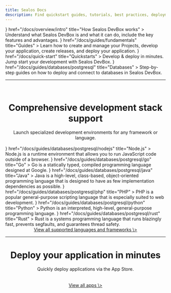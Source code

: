 ```yaml
---
title: Sealos Docs
description: Find quickstart guides, tutorials, best practices, deployment templates, system design docs, self-hosting solutions and more cloud native resources.
---
```



<Cards>
  <Card
    icon={<Text />}
    href="/docs/overview/intro"
    title="How Sealos DevBox works"
  >
    Understand what Sealos DevBox is and what it can do, include the key features and advantages.
  </Card>
  <Card
    icon={<Code />}
    href="/docs/guides/fundamentals"
    title="Guides"
  >
    Learn how to create and manage your Projects, develop your application, create releases, and deploy your application.
  </Card>
  <Card
    icon={<Play />}
    href="/docs/quick-start"
    title="Quickstarts"
  >
    Develop & deploy in minutes. Jump start your development with Sealos DevBox.
  </Card>
  <Card
    icon={<Database />}
    href="/docs/guides/databases/postgresql"
    title="Databases"
  >
    Step-by-step guides on how to deploy and connect to databases in Sealos DevBox.
  </Card>
</Cards>

---

<br />

<center><h1>Comprehensive development stack support</h1></center>

<center>Launch specialized development environments for any framework or language.</center>

<br />


<Cards>
  <Card
    icon={<NodejsIcon />}
    href="/docs/guides/databases/postgresql/nodejs"
    title="Node.js"
  >
    Node.js is a runtime environment that allows you to run JavaScript code outside of a browser.
  </Card>
  <Card
    icon={<GoIcon />}
    href="/docs/guides/databases/postgresql/go"
    title="Go"
  >
    Go is a statically typed, compiled programming language designed at Google.
  </Card>
  <Card
    icon={<JavaIcon />}
    href="/docs/guides/databases/postgresql/java"
    title="Java"
  >
    Java is a high-level, class-based, object-oriented programming language that is designed to have as few implementation dependencies as possible.
  </Card>
  <Card
    icon={<PHPIcon />}
    href="/docs/guides/databases/postgresql/php"
    title="PHP"
  >
    PHP is a popular general-purpose scripting language that is especially suited to web development.
  </Card>
  <Card
    icon={<PythonIcon />}
    href="/docs/guides/databases/postgresql/python"
    title="Python"
  >
    Python is an interpreted, high-level, general-purpose programming language.
  </Card>
  <Card
    icon={<RustIcon />}
    href="/docs/guides/databases/postgresql/rust"
    title="Rust"
  >
    Rust is a systems programming language that runs blazingly fast, prevents segfaults, and guarantees thread safety.
  </Card>
</Cards>

<br />

<center><a href="/">View all supported languages and frameworks \></a></center>

---

<center><h1>Deploy your application in minutes</h1></center>

<center>Quickly deploy applications via the App Store.</center>

<br />

<Cards>
  <Card
    href="https://template.usw.sealos.io/deploy?templateName=fastgpt"
    title="FastGPT"
  >
  </Card>
  <Card
    href="https://template.usw.sealos.io/deploy?templateName=wordpress"
    title="Wordpress"
  >
  </Card>
  <Card
    href="https://template.usw.sealos.io/deploy?templateName=flarum"
    title="Flarum"
  >
  </Card>
  <Card
    href="https://template.usw.sealos.io/deploy?templateName=headscale"
    title="Headscale"
  >
  </Card>
  <Card
    href="https://template.usw.sealos.io/deploy?templateName=teable"
    title="Teable"
  >
  </Card>
  <Card
    href="https://template.usw.sealos.io/deploy?templateName=s-pdf"
    title="Stirling-PDF"
  >
  </Card>
</Cards>

<br />

<center><a href="https://template.usw.sealos.io" target="_blank">View all apps \></a></center>

